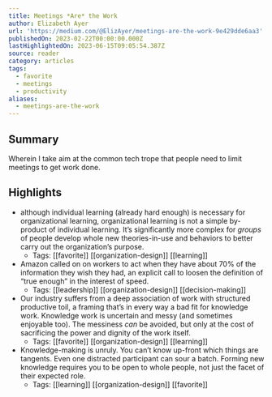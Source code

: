 ```yaml
---
title: Meetings *Are* the Work
author: Elizabeth Ayer
url: 'https://medium.com/@ElizAyer/meetings-are-the-work-9e429dde6aa3'
publishedOn: 2023-02-22T00:00:00.000Z
lastHighlightedOn: 2023-06-15T09:05:54.387Z
source: reader
category: articles
tags:
  - favorite
  - meetings
  - productivity
aliases:
  - meetings-are-the-work
---
```

## Summary

Wherein I take aim at the common tech trope that people need to limit meetings to get work done.

## Highlights
- although individual learning (already hard enough) is necessary for organizational learning, organizational learning is not a simple by-product of individual learning. It’s significantly more complex for *groups* of people develop whole new theories-in-use and behaviors to better carry out the organization’s purpose.
    - Tags: [[favorite]] [[organization-design]] [[learning]] 
- Amazon called on on workers to act when they have about 70% of the information they wish they had, an explicit call to loosen the definition of “true enough” in the interest of speed.
    - Tags: [[leadership]] [[organization-design]] [[decision-making]] 
- Our industry suffers from a deep association of work with structured productive toil, a framing that’s in every way a bad fit for knowledge work. Knowledge work is uncertain and messy (and sometimes enjoyable too). The messiness *can* be avoided, but only at the cost of sacrificing the power and dignity of the work itself.
    - Tags: [[favorite]] [[organization-design]] [[learning]] 
- Knowledge-making is unruly. You can’t know up-front which things are tangents. Even one distracted participant can sour a batch. Forming new knowledge requires you to be open to whole people, not just the facet of their expected role.
    - Tags: [[learning]] [[organization-design]] [[favorite]]
